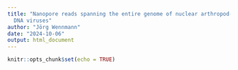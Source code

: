 ```yaml
---
title: "Nanopore reads spanning the entire genome of nuclear arthropod-specific large
  DNA viruses"
author: "Jörg Wennmann"
date: "2024-10-06"
output: html_document
---
```


```r
knitr::opts_chunk$set(echo = TRUE)
```







